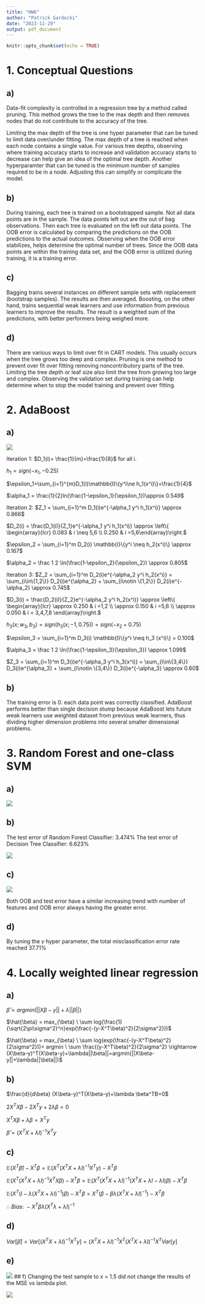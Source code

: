 ```yaml
---
title: "HW6"
author: "Patrick Gardocki"
date: "2023-11-29"
output: pdf_document
---
```


```r
knitr::opts_chunk$set(echo = TRUE)
```

# 1. Conceptual Questions

## a)
Data-fit complexity is controlled in a regression tree by a method called pruning. This method grows the tree to the max depth and then removes nodes that do not contribute to the accuracy of the tree. 

Limiting the max depth of the tree is one hyper parameter that can be tuned to limit data over/under fitting. The max depth of a tree is reached when each node contains a single value.  For various tree depths, observing where training accuracy starts to increase and validation accuracy starts to decrease can help give an idea of the optimal tree depth. Another hyperparamter that can be tuned is the minimum number of samples required to be in a node. Adjusting this can simplify or complicate the model.
 
## b)
During training, each tree is trained on a bootstrapped sample. Not all data points are in the sample. The data points left out are the out of bag observations. Then each tree is evaluated on the left out data points. The OOB error is calculated by comparing the predictions on the OOB predictions to the actual outcomes. Observing when the OOB error stabilizes, helps determine the optimal number of trees. Since the OOB data points are within the training data set, and the OOB error is utilized during training, it is a training error. 

## c)
Bagging trains several instances on different sample sets with replacement (bootstrap samples). The results are then averaged. Boosting, on the other hand, trains sequential weak learners and use information from previous learners to improve the results. The result is a weighted sum of the predictions, with better performers being weighed more.

## d)
There are various ways to limit over fit in CART models. This usually occurs when the tree grows too deep and complex. Pruning is one method to prevent over fit over fitting removing noncontributory parts of the tree. Limiting the tree depth or leaf size also limit the tree from growing too large and complex. Observing the validation set during training can help determine when to stop the model training and prevent over fitting. 


# 2. AdaBoost

## a)

![](pics/hw.png){}

Iteration 1:
$D_1(i)= \frac{1}{m}=\frac{1}{8}$ for all i.

$h_1=sign(-x_1,-0.25)$

$\epsilon_1=\sum_{i=1}^{m}D_1(i)\mathbb{I}\{y^i\ne h_1(x^i)\}=\frac{1}{4}$

$\alpha_1 = \frac{1}{2}ln(\frac{1-\epsilon_1}{\epsilon_1})\approx 0.549$


Iteration 2:
$Z_1 = \sum_{i=1}^m D_1(i)e^{-\alpha_1 y^i h_1(x^i)} \approx 0.866$

$D_2(i) = \frac{D_1(i)}{Z_1}e^{-\alpha_1 y^i h_1(x^i)} \approx \left\{ \begin{array}{lcr}  0.083 &  i \neq 5,6  \\  0.250 & i  =5,6\end{array}\right.$

$\epsilon_2 = \sum_{i=1}^m D_2(i) \mathbb{I}\{y^i \neq h_2(x^i)\} \approx 0.167$

$\alpha_2 = \frac 1 2 \ln(\frac{1-\epsilon_2}{\epsilon_2}) \approx 0.805$


Iteration 3:
$Z_2 = \sum_{i=1}^m D_2(i)e^{-\alpha_2 y^i h_2(x^i)} = \sum_{i\in\{1,2\}} D_2(i)e^{\alpha_2} + \sum_{i\notin \{1,2\}} D_2(i)e^{-\alpha_2}  \approx 0.745$ 

$D_3(i) = \frac{D_2(i)}{Z_2}e^{-\alpha_2 y^i h_2(x^i)} \approx \left\{ \begin{array}{lcr}   \approx 0.250 &  i =1,2  \\ \approx 0.150 & i =5,6 \\ \approx 0.050 & i = 3,4,7,8  \end{array}\right.$ 


$h_3(x; w_3, b_3) = sign(h_3(x; -1, 0.75)) = sign( - x_2 + 0.75)$

$\epsilon_3 = \sum_{i=1}^m D_3(i) \mathbb{I}\{y^i \neq h_3 (x^i)\}  =  0.100$

$\alpha_3 = \frac 1 2 \ln(\frac{1-\epsilon_3}{\epsilon_3}) \approx 1.099$

$Z_3 = \sum_{i=1}^m D_3(i)e^{-\alpha_3 y^i h_3(x^i)} = \sum_{i\in\{3,4\}} D_3(i)e^{\alpha_3} + \sum_{i\notin \{3,4\}} D_3(i)e^{-\alpha_3}  \approx 0.60$




## b)
The training error is 0. each data point was correctly classified. AdaBoost performs better than single decision stump because AdaBoost lets future weak learners use weighted dataset from previous weak
learners, thus dividing higher dimension problems into several smaller dimensional problems. 

\begin{table}
\begin{center}
\caption{Values of AdaBoost parameters at each timestep.}
\vspace{0.1in}
\begin{tabular}{|c|c|c|c|c|c|c|c|c|c|c|c|}\hline
t & $\epsilon_t$ & $\alpha_t$ & $Z_t$ & $D_t(1)$ & $D_t(2)$ & $D_t(3)$ & $D_t(4)$ & $D_t(5)$ & $D_t(6)$ & $D_t(7)$ & $D_t(8)$ \\\hline
1 & 0.250 & 0.549 & 0.866 &0.125 &0.125 &0.125 &0.125 & 0.125&0.125 &0.125 & 0.125\\
2 & 0.167 & 0.805 & 0.745 & 0.083 & 0.083 & 0.083 & 0.083 & 0.250 & 0.250 & 0.083 & 0.083 \\
3 & 0.100 & 1.099 & 0.600 & 0.250 & 0.250 & 0.050 & 0.050 & 0.150 & 0.150 & 0.050 & 0.050 \\\hline
\end{tabular}
\end{center}
\end{table}

# 3. Random Forest and one-class SVM

## a)

![](pics/cart.png){}


## b)
The test error of Random Forest Classifier:  3.474%
The test error of Decision Tree Classifier:  6.623%

![](pics/error.png){}


## c)

![](pics/output.png){}


Both OOB and test error have a similar increasing trend with number of features and OOB error always having the greater error. 

## d)

By tuning the $\gamma$ hyper parameter, the total misclassification error rate reached 37.71%

# 4. Locally weighted linear regression 

## a)

$\hat{\beta}=argmin(||X\beta-y||+\lambda||\beta||)$

$\hat{\beta} = max_{\beta} \  \sum log(\frac{1}{\sqrt{2\pi\sigma^2}^n}exp(\frac{-(y-X^T\beta)^2}{2\sigma^2}))$

$\hat{\beta} = max_{\beta} \ \sum log(exp(\frac{-(y-X^T\beta)^2}{2\sigma^2}))= argmin \ \sum \frac{(y-X^T\beta)^2}{2\sigma^2} \rightarrow (X\beta-y)^T(X\beta-y)+\lambda||\beta||=argmin(||X\beta-y||+\lambda||\beta||)$

## b)
$\frac{d}{d\beta} (X\beta-y)^T(X\beta-y)+\lambda \beta^TB=0$

$2X^TX\beta -2X^Ty+2\lambda \beta=0$

$X^TX\beta + \lambda\beta=X^Ty$

$\hat{\beta}= (X^TX+\lambda I)^{-1}X^Ty$

## c)
$\mathbb{E}(X^T\hat{\beta})-X^T\beta=\mathbb{E}(X^T(X^TX+\lambda I)^{-1}X^Ty)-X^T\beta$

$\mathbb{E}(X^T(X^TX+\lambda I)^{-1}X^TX\beta)-X^T\beta=\mathbb{E}(X^T(X^TX+\lambda I)^{-1}(X^TX+\lambda I-\lambda I)\beta)-X^T\beta$

$\mathbb{E}(X^T(I-\lambda(X^TX+\lambda I)^{-1})\beta)-X^T\beta=X^T(\beta-\beta \lambda (X^TX+\lambda I)^{-1})-X^T\beta$

$\therefore \ Bias: \ -X^T\beta\lambda(X^T\lambda + \lambda I)^{-1}$

## d)
$Var[\hat{\beta}]=Var[(X^TX+\lambda I)^{-1} X^T y]=(X^TX+\lambda I)^{-1}X^T(X^TX+\lambda I)^{-1}X^TVar[y]$


## e)
![](pics/mse.png){}
## f)
Changing the test sample to x = 1.5 did not change the results of the MSE vs lambda plot.

![](pics/mse.png){}



